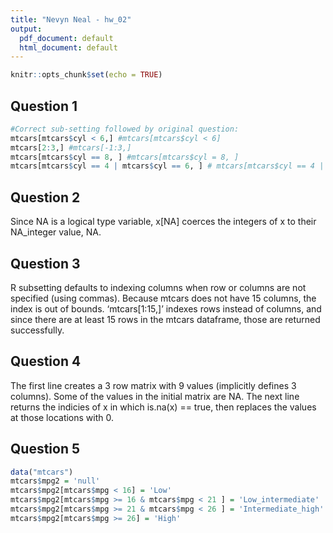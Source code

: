 ---
title: "Nevyn Neal - hw_02"
output:
  pdf_document: default
  html_document: default
---

```{r setup, include=FALSE}
knitr::opts_chunk$set(echo = TRUE)
```

## Question 1
```{r}
#Correct sub-setting followed by original question:
mtcars[mtcars$cyl < 6,] #mtcars[mtcars$cyl < 6]
mtcars[2:3,] #mtcars[-1:3,]
mtcars[mtcars$cyl == 8, ] #mtcars[mtcars$cyl = 8, ]
mtcars[mtcars$cyl == 4 | mtcars$cyl == 6, ] # mtcars[mtcars$cyl == 4 | 6, ]
```

## Question 2
Since NA is a logical type variable, x[NA] coerces the integers of x to their NA_integer value, NA. 

## Question 3
R subsetting defaults to indexing columns when row or columns are not specified (using commas). Because mtcars does not have 15 columns, the index is out of bounds. 
'mtcars[1:15,]' indexes rows instead of columns, and since there are at least 15 rows in the mtcars dataframe, those are returned successfully.

## Question 4
The first line creates a 3 row matrix with 9 values (implicitly defines 3 columns). Some of the values in the initial matrix are NA. The next line returns the indicies of x in which is.na(x) == true, then replaces the values at those locations with 0.

## Question 5
```{r}
data("mtcars")
mtcars$mpg2 = 'null'
mtcars$mpg2[mtcars$mpg < 16] = 'Low'
mtcars$mpg2[mtcars$mpg >= 16 & mtcars$mpg < 21 ] = 'Low_intermediate'
mtcars$mpg2[mtcars$mpg >= 21 & mtcars$mpg < 26 ] = 'Intermediate_high'
mtcars$mpg2[mtcars$mpg >= 26] = 'High'
```



